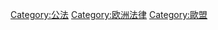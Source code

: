{{commonscat|European Union}}
{{portal|歐洲|法律}}
[[Category:公法|Category:公法]]
[[Category:欧洲法律|Category:欧洲法律]]
[[Category:歐盟|Category:歐盟]]